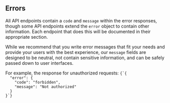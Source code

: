 
## Errors

All API endpoints contain a `code` and `message` within the error responses, though some API endpoints extend the `error` object to contain other information. Each endpoint that does this will be documented in their appropriate section.

While we recommend that you write error messages that fit your needs and provide your users with the best experience, our `message` fields are designed to be neutral, not contain sensitive information, and can be safely passed down to user interfaces.

<Example>
  <span>For example, the response for unauthorized requests:</span>
  <Code>{`{
  "error": {
    "code": "forbidden",
    "message": "Not authorized"
  }
}`}</Code>
</Example>
